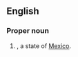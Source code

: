 ==English==

===Proper noun===
{{en-proper noun}}

# {{abbreviation of|Yucatán|lang=en|dot=}}, a state of [[Mexico]].